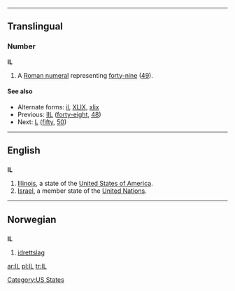 {{see|il|il-|-il-|.il|îl}}
----
==Translingual==

===Number===
'''IL'''

# {{informal}} A [[Roman numeral]] representing [[forty-nine]] ([[49]]).

====See also====
* Alternate forms: [[il]], [[XLIX]], [[xlix]]
* Previous: [[IIL]] ([[forty-eight]], [[48]])
* Next: [[L]] ([[fifty]], [[50]])

----
==English==

==={{abbreviation}}===
'''IL'''

# [[Illinois]], a  state of the [[United States of America]].
# [[Israel]], a member state of the [[United Nations]].

[[Category:US States]]

----

==Norwegian==

==={{abbreviation}}===
'''IL'''

# [[idrettslag]]

[[ar:IL]]
[[pl:IL]]
[[tr:IL]]